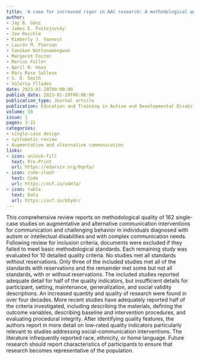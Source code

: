```yaml
---
title: 'A case for increased rigor in AAC research: A methodological quality review'
author:
- Jay B. Ganz
- James E. Pustejovsky
- Joe Reichle
- Kimberly J. Vannest
- Lauren M. Pierson
- Sanikan Wattanawongwan
- Margaret Foster
- Marcus Fuller
- April N. Haas
- Mary Rose Sallese
- S. D. Smith
- Valeria Yllades
date: 2023-01-20T00:00:00
publish_date: 2023-01-20T00:00:00
publication_type: Journal article
publication: Education and Training in Autism and Developmental Disabilities
volume: 58
issue: 1
pages: 3-21
categories:
- single-case design
- systematic review
- Augmentative and alternative communication
links:
- icon: unlock-fill
  text: Pre-Print
  url: https://edarxiv.org/9qnfp/
- icon: code-slash
  text: Code
  url: https://osf.io/x4m7a/
- icon: table
  text: Data
  url: https://osf.io/b5ydr/
---
```


This comprehensive review reports on methodological quality of 162 single-case studies on augmentative and alternative communication interventions for communication and challenging behavior in individuals diagnosed with autism or intellectual disabilities and with complex communication needs. Following review for inclusion criteria, documents were excluded if they failed to meet basic methodological standards. Each remaining study was evaluated for 10 detailed quality criteria. No studies met all standards without reservations. Only three of the included studies met all of the standards with reservations and the remainder met some but not all standards, with or without reservations. The included studies reported adequate detail for half of the quality indicators, but insufficient details for participant, setting, maintenance, generalization, and social validity descriptions. An increased quantity and quality of research were found in over four decades. More recent studies have adequately reported half of the criteria investigated, including describing the materials, defining the outcome variables, describing baseline and intervention procedures, and evaluating procedural integrity. After identifying quality features, the authors report in more detail on low-rated quality indicators particularly relevant to studies addressing social-communication interventions. The literature infrequently reported race, ethnicity, or home language. Future research should report characteristics of participants to ensure that research becomes representative of the population.
